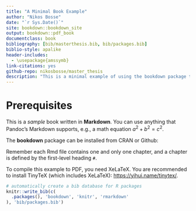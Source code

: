 ```yaml
--- 
title: "A Minimal Book Example"
author: "Nikos Bosse"
date: "`r Sys.Date()`"
site: bookdown::bookdown_site
output: bookdown::pdf_book
documentclass: book
bibliography: [bib/masterthesis.bib, bib/packages.bib]
biblio-style: apalike
header-includes:
  - \usepackage{amssymb}
link-citations: yes
github-repo: nikosbosse/master_thesis
description: "This is a minimal example of using the bookdown package to write a book. The output format for this example is bookdown::gitbook."
---
```




# Prerequisites

This is a _sample_ book written in **Markdown**. You can use anything that Pandoc's Markdown supports, e.g., a math equation $a^2 + b^2 = c^2$.

The **bookdown** package can be installed from CRAN or Github:

Remember each Rmd file contains one and only one chapter, and a chapter is defined by the first-level heading `#`.

To compile this example to PDF, you need XeLaTeX. You are recommended to install TinyTeX (which includes XeLaTeX): <https://yihui.name/tinytex/>.

```r
# automatically create a bib database for R packages
knitr::write_bib(c(
  .packages(), 'bookdown', 'knitr', 'rmarkdown'
), 'bib/packages.bib')
```
